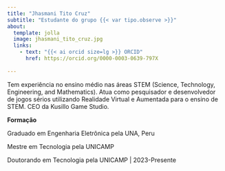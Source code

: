 ```yaml
---
title: "Jhasmani Tito Cruz"
subtitle: "Estudante do grupo {{< var tipo.observe >}}"
about:
  template: jolla
  image: jhasmani_tito_cruz.jpg
  links:
    - text: "{{< ai orcid size=lg >}} ORCID"
      href: https://orcid.org/0000-0003-0639-797X
    
---
```


Tem experiência no ensino médio nas áreas STEM (Science, Technology, Engineering, and Mathematics). Atua como pesquisador e desenvolvedor de jogos sérios utilizando Realidade Virtual e Aumentada para o ensino de STEM. CEO da Kusillo Game Studio.

**Formação**

Graduado em Engenharia Eletrônica pela UNA, Peru

Mestre em Tecnologia pela UNICAMP

Doutorando em Tecnologia pela UNICAMP | 2023-Presente
